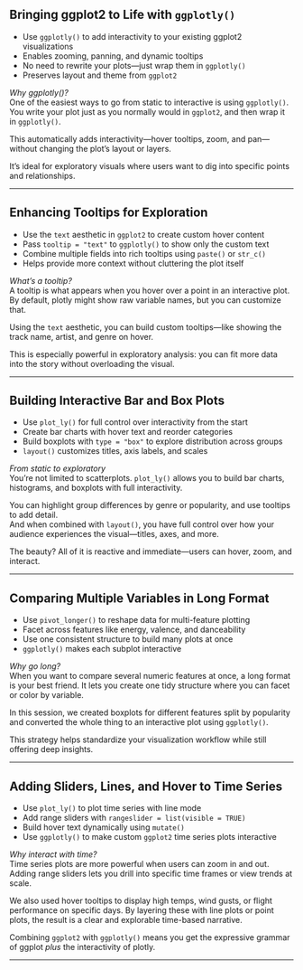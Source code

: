 ## Bringing ggplot2 to Life with `ggplotly()`

- Use `ggplotly()` to add interactivity to your existing ggplot2 visualizations  
- Enables zooming, panning, and dynamic tooltips  
- No need to rewrite your plots—just wrap them in `ggplotly()`  
- Preserves layout and theme from `ggplot2`  

::: {.notes}
*Why ggplotly()?*  
One of the easiest ways to go from static to interactive is using `ggplotly()`. You write your plot just as you normally would in `ggplot2`, and then wrap it in `ggplotly()`.

This automatically adds interactivity—hover tooltips, zoom, and pan—without changing the plot's layout or layers.

It’s ideal for exploratory visuals where users want to dig into specific points and relationships.
:::

---

## Enhancing Tooltips for Exploration

- Use the `text` aesthetic in `ggplot2` to create custom hover content  
- Pass `tooltip = "text"` to `ggplotly()` to show only the custom text  
- Combine multiple fields into rich tooltips using `paste()` or `str_c()`  
- Helps provide more context without cluttering the plot itself  

::: {.notes}
*What’s a tooltip?*  
A tooltip is what appears when you hover over a point in an interactive plot. By default, plotly might show raw variable names, but you can customize that.

Using the `text` aesthetic, you can build custom tooltips—like showing the track name, artist, and genre on hover.

This is especially powerful in exploratory analysis: you can fit more data into the story without overloading the visual.
:::

---

## Building Interactive Bar and Box Plots

- Use `plot_ly()` for full control over interactivity from the start  
- Create bar charts with hover text and reorder categories  
- Build boxplots with `type = "box"` to explore distribution across groups  
- `layout()` customizes titles, axis labels, and scales  

::: {.notes}
*From static to exploratory*  
You’re not limited to scatterplots. `plot_ly()` allows you to build bar charts, histograms, and boxplots with full interactivity.

You can highlight group differences by genre or popularity, and use tooltips to add detail.  
And when combined with `layout()`, you have full control over how your audience experiences the visual—titles, axes, and more.

The beauty? All of it is reactive and immediate—users can hover, zoom, and interact.
:::

---

## Comparing Multiple Variables in Long Format

- Use `pivot_longer()` to reshape data for multi-feature plotting  
- Facet across features like energy, valence, and danceability  
- Use one consistent structure to build many plots at once  
- `ggplotly()` makes each subplot interactive  

::: {.notes}
*Why go long?*  
When you want to compare several numeric features at once, a long format is your best friend. It lets you create one tidy structure where you can facet or color by variable.

In this session, we created boxplots for different features split by popularity and converted the whole thing to an interactive plot using `ggplotly()`.

This strategy helps standardize your visualization workflow while still offering deep insights.
:::

---

## Adding Sliders, Lines, and Hover to Time Series

- Use `plot_ly()` to plot time series with line mode  
- Add range sliders with `rangeslider = list(visible = TRUE)`  
- Build hover text dynamically using `mutate()`  
- Use `ggplotly()` to make custom `ggplot2` time series plots interactive  

::: {.notes}
*Why interact with time?*  
Time series plots are more powerful when users can zoom in and out. Adding range sliders lets you drill into specific time frames or view trends at scale.

We also used hover tooltips to display high temps, wind gusts, or flight performance on specific days. By layering these with line plots or point plots, the result is a clear and explorable time-based narrative.

Combining `ggplot2` with `ggplotly()` means you get the expressive grammar of ggplot *plus* the interactivity of plotly.
:::

---
